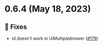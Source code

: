 
<Meta title="Releases/v0.6.x/v0.6.4/Changelog"/>

# 0.6.4 (May 18, 2023)

## 🐛 Fixes
* id doesn't work in UiMultipleAnswer ([#179](https://github.com/infermedica/component-library/pull/179))
